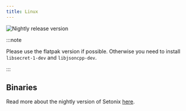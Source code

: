 ```yaml
---
title: Linux
---
```


![Nightly release version](https://img.shields.io/badge/dynamic/yaml?color=f7d28c&label=Nightly&query=%24.version&url=https%3A%2F%2Fraw.githubusercontent.com%2FLinwoodDev%2FSetonix%2Fnightly%2Fapp%2Fpubspec.yaml&style=for-the-badge)


:::note

Please use the flatpak version if possible.
Otherwise you need to install `libsecret-1-dev` and `libjsoncpp-dev`.

:::

## Binaries

<Tabs>
<TabItem label="Nightly">
  <CardGrid>
    <DownloadButton href="https://github.com/LinwoodDev/Setonix/releases/download/nightly/linwood-setonix-linux-x86_64.tar.gz" title="Portable"/>
    <DownloadButton href="https://github.com/LinwoodDev/Setonix/releases/download/nightly/linwood-setonix-linux-x86_64.deb" title="DEB"/>
    <DownloadButton href="https://github.com/LinwoodDev/Setonix/releases/download/nightly/linwood-setonix-linux-x86_64.rpm" title="RPM"/>
    <DownloadButton href="https://github.com/LinwoodDev/Setonix/releases/download/nightly/linwood-setonix-linux-x86_64.AppImage" title="AppImage"/>
    <DownloadButton href="https://github.com/LinwoodDev/Setonix/releases/download/nightly/linwood-setonix-server-linux-x86_64.tar.gz" title="Server"/>
  </CardGrid>
</TabItem>
</Tabs>

Read more about the nightly version of Setonix [here](/community/nightly).
